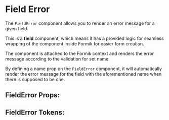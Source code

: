 

# Field Error

The `FieldError` component allows you to render an error message for a given field.

This is a **field** component, which means it has a provided logic for seamless
wrapping of the component inside Formik for easier form creation.

The component is attached to the Formik context and renders the error message according to the validation for set name.

By defining a name prop on the `FieldError` component, it will automatically render the error message for the field
with the aforementioned name when there is supposed to be one.

## FieldError Props:

<ArgsTable of={FieldError} />

## FieldError Tokens:
<ThemeTokens component="FieldError"/>
